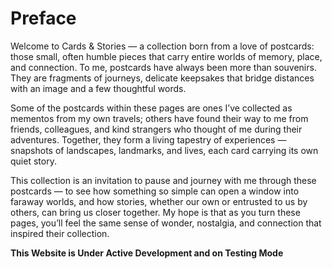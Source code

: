 # Preface {.unnumbered}

Welcome to Cards & Stories — a collection born from a love of postcards: those small, often humble pieces that carry entire worlds of memory, place, and connection. To me, postcards have always been more than souvenirs. They are fragments of journeys, delicate keepsakes that bridge distances with an image and a few thoughtful words.

Some of the postcards within these pages are ones I’ve collected as mementos from my own travels; others have found their way to me from friends, colleagues, and kind strangers who thought of me during their adventures. Together, they form a living tapestry of experiences — snapshots of landscapes, landmarks, and lives, each card carrying its own quiet story.

This collection is an invitation to pause and journey with me through these postcards — to see how something so simple can open a window into faraway worlds, and how stories, whether our own or entrusted to us by others, can bring us closer together. My hope is that as you turn these pages, you’ll feel the same sense of wonder, nostalgia, and connection that inspired their collection.

**This Website is Under Active Development and on Testing Mode**